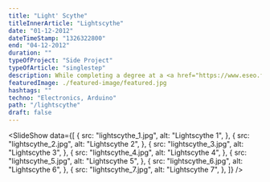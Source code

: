 ```yaml
---
title: "Light' Scythe"
titleInnerArticle: "Lightscythe"
date: "01-12-2012"
dateTimeStamp: "1326322800"
end: "04-12-2012"
duration: ""
typeOfProject: "Side Project"
typeOfArticle: "singlestep"
description: While completing a degree at a <a href="https://www.eseo.fr" target="_blank">“Grande école de la transformation numérique”</a>, I convinced a <a href="https://www.linkedin.com/in/ulysse-guigon/" target="_blank">friend</a> to team up and initiate the Lightscythe side project.<br><br>Using micro-controllers, long exposure photography and open-source electronics, we coded a program that projects images with a lightsaber<span>:</span> the LightScythe.<br><br>Original idea<span>:</span> <a href="https://tinkerings.org/" target="_blank">Gavin Smith</a>.
featuredImage: ./featured-image/featured.jpg
hashtags: ""
techno: "Electronics, Arduino"
path: "/lightscythe"
draft: false
---
```


<SlideShow data={[
        {
            src: "lightscythe_1.jpg",
            alt: "Lightscythe 1",
        },
        {
            src: "lightscythe_2.jpg",
            alt: "Lightscythe 2",
        },
        {
            src: "lightscythe_3.jpg",
            alt: "Lightscythe 3",
        },
        {
            src: "lightscythe_4.jpg",
            alt: "Lightscythe 4",
        },
        {
            src: "lightscythe_5.jpg",
            alt: "Lightscythe 5",
        },
        {
            src: "lightscythe_6.jpg",
            alt: "Lightscythe 6",
        },
        {
            src: "lightscythe_7.jpg",
            alt: "Lightscythe 7",
        },
    ]} />
